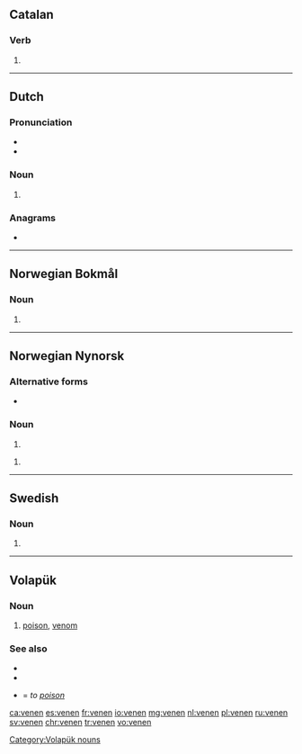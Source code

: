 {{also|Venen|vénen|veñen}}
==Catalan==

===Verb===
{{head|ca|verb form}}

# {{ca-verb form of|p=3|n=pl|t=pres|m=ind|vendre}}

----

==Dutch==

===Pronunciation===
* {{audio|Nl-venen.ogg|Audio|lang=nl}}
* {{rhymes|eːnən|lang=nl}}

===Noun===
{{head|nl|noun plural form}}

# {{nl-noun form of|pl|veen}}

===Anagrams===
* {{l|nl|neven}}

----
==Norwegian Bokmål==

===Noun===
{{head|nb|noun form|g=m}}

# {{inflection of|vene||def|s|lang=nb}}

----
==Norwegian Nynorsk==

===Alternative forms===
* {{q|of vene}} {{l|en|vena}}

===Noun===
{{head|nn|noun form|g=m}}

# {{inflection of|ven||def|s|lang=nn}}

{{head|nn|noun form|g=f|g2=m}}

# {{inflection of|vene||def|m|s|lang=nn}}

----

==Swedish==

===Noun===
{{head|sv|noun form}}

# {{sv-noun-form-def|ven}}

----

==Volapük==

===Noun===
{{head|vo|nouns}}

# [[poison]], [[venom]]

===See also===
* {{l|vo|venod}}
* {{l|vo|venom}}
* {{l|vo|venenön}} = ''to [[poison]]''

[[Category:Volapük nouns]]

[[ca:venen]]
[[es:venen]]
[[fr:venen]]
[[io:venen]]
[[mg:venen]]
[[nl:venen]]
[[pl:venen]]
[[ru:venen]]
[[sv:venen]]
[[chr:venen]]
[[tr:venen]]
[[vo:venen]]